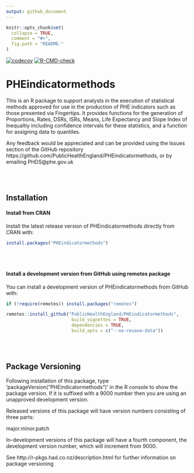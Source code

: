 ```yaml
---
output: github_document
---
```


<!-- README.md is generated from README.Rmd. Please edit that file -->

```r
knitr::opts_chunk$set(
  collapse = TRUE,
  comment = "#>",
  fig.path = "README-"
)
```


[![codecov](https://codecov.io/gh/publichealthengland/PHEindicatormethods/branch/master/graph/badge.svg?token=C8U9EMHMGW)](https://codecov.io/gh/publichealthengland/PHEindicatormethods)
[![R-CMD-check](https://github.com/publichealthengland/PHEindicatormethods/workflows/R-CMD-check/badge.svg)](https://github.com/publichealthengland/PHEindicatormethods/actions)


# PHEindicatormethods

This is an R package to support analysts in the execution of statistical methods approved for use in the production of PHE indicators such as those presented via Fingertips.  It provides functions for the generation of Proportions, Rates, DSRs, ISRs, Means, Life Expectancy and Slope Index of Inequaltiy including confidence intervals for these statistics, and a function for assigning data to quantiles.  

Any feedback would be appreciated and can be provided using the Issues section of the GitHub repository https://github.com/PublicHealthEngland/PHEindicatormethods, or by emailing PHDS@phe.gov.uk

<br/>
<br/>

## Installation


#### Install from CRAN

Install the latest release version of PHEindicatormethods directly from CRAN with:

``` r
install.packages("PHEindicatormethods")
```

<br/>
<br/>

#### Install a development version from GitHub using remotes package

You can install a development version of PHEindicatormethods from GitHub with:

``` r
if (!require(remotes)) install.packages("remotes")

remotes::install_github("PublicHealthEngland/PHEindicatormethods",
                         build_vignettes = TRUE,
                         dependencies = TRUE,
                         build_opts = c("--no-resave-data"))
```


<br/>
<br/>



## Package Versioning
Following installation of this package, type 'packageVersion("PHEindicatormethods")' in the R console to show the package version.  If it is suffixed with a 9000 number then you are using an unapproved development version.

Released versions of this package will have version numbers consisting of three parts:  

major.minor.patch  

In-development versions of this package will have a fourth component, the development version number, which will increment from 9000.

See http://r-pkgs.had.co.nz/description.html for further information on package versioning




